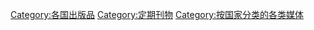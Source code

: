 {{Categories by country|nocat}}

[[Category:各国出版品|Category:各国出版品]]
[[Category:定期刊物|Category:定期刊物]]
[[Category:按国家分类的各类媒体|Category:按国家分类的各类媒体]]